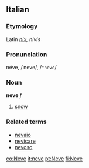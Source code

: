 ==Italian==
===Etymology===
Latin ''[[nix]], nivis''
===Pronunciation===
néve, /ˈneve/, /<tt>"neve</tt>/
===Noun===
'''neve''' ''f''

#[[snow]]

===Related terms===
*[[nevaio]]
*[[nevicare]]
*[[nevoso]]

[[co:Neve]]
[[it:neve]]
[[pt:Neve]]
[[fi:Neve]]